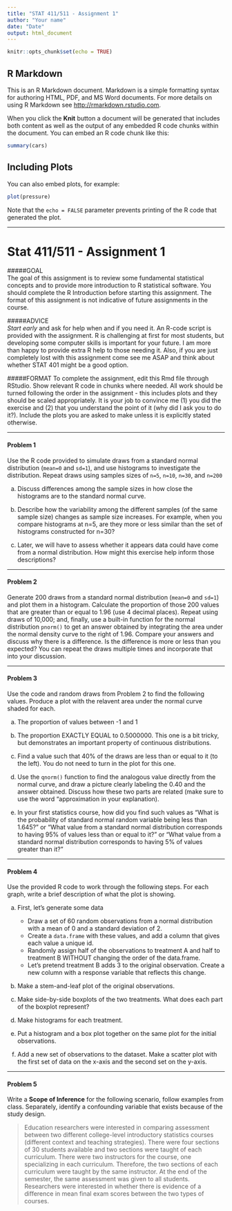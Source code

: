 ```yaml
---
title: "STAT 411/511 - Assignment 1"
author: "Your name"
date: "Date"
output: html_document
---
```


```r
knitr::opts_chunk$set(echo = TRUE)
```

## R Markdown

This is an R Markdown document. Markdown is a simple formatting syntax for authoring HTML, PDF, and MS Word documents. For more details on using R Markdown see <http://rmarkdown.rstudio.com>.

When you click the **Knit** button a document will be generated that includes both content as well as the output of any embedded R code chunks within the document. You can embed an R code chunk like this:

```r
summary(cars)
```

## Including Plots

You can also embed plots, for example:

```r
plot(pressure)
```

Note that the `echo = FALSE` parameter prevents printing of the R code that generated the plot.

***

# Stat 411/511 - Assignment 1

#####GOAL  
The goal of this assignment is to review some fundamental statistical concepts and to provide more introduction to R statistical software.  You should complete the R Introduction before starting this assignment.  The format of this assignment is not indicative of future assignments in the course.  


#####ADVICE  
*Start early* and ask for help when and if you need it.  An R-code script is provided with the assignment.  R is challenging at first for most students, but developing some computer skills is important for your future.  I am more than happy to provide extra R help to those needing it.  Also, if you are just completely lost with this assignment come see me ASAP and think about whether STAT 401 might be a good option.  


#####FORMAT
To complete the assignment, edit this Rmd file through RStudio.  Show relevant R code in chunks where needed.  All work should be turned following the order in the assignment - this includes plots and they should be scaled appropriately. It is your job to convince me (1) you did the exercise and (2) that you understand the point of it (why did I ask you to do it?).  Include the plots you are asked to make unless it is explicitly stated otherwise.

***

####  Problem 1
Use the R code provided to simulate draws from a standard normal distribution (`mean=0` and `sd=1`), and use histograms to investigate the distribution.  Repeat draws using samples sizes of `n=5`, `n=10`, `n=30`, and `n=200`


a. Discuss differences among the sample sizes in how close the histograms are to the standard normal curve.

b. Describe how the variability among the different samples (of the same sample size) changes as sample size increases.  For example, when you compare histograms at n=5, are they more or less similar than the set of histograms constructed for n=30?

c. Later, we will have to assess whether it appears data could have come from a normal distribution.  How might this exercise help inform those descriptions?  

***

#### Problem 2
Generate 200 draws from a standard normal distribution (`mean=0` and `sd=1`) and plot them in a histogram. Calculate the proportion of those 200 values that are greater than or equal to 1.96 (use 4 decimal places).  Repeat using draws of 10,000; and, finally, use a built-in function for the normal distribution `pnorm()` to get an answer obtained by integrating the area under the normal density curve to the right of 1.96. Compare your answers and discuss why there is a difference. Is the difference is more or less than you expected?  You can repeat the draws multiple times and incorporate that into your discussion.   

***

#### Problem 3
Use the code and random draws from Problem 2 to find the following values.  Produce a plot with the relavent area under the normal curve shaded for each.

a. The proportion of values between -1 and 1

b. The proportion EXACTLY EQUAL to 0.5000000. This one is a bit tricky, but demonstrates an important property of continuous distributions.

c. Find a value such that 40\% of the draws are less than or equal to it (to the left).  You do not need to turn in the plot for this one.

d. Use the `qnorm()` function to find the analogous value directly from the normal curve, and draw a picture clearly labeling the 0.40 and the answer obtained.  Discuss how these two parts are related (make sure to use the word "approximation in your explanation).

e. In your first statistics course, how did you find such values as "What is the probability of standard normal random variable being less than 1.645?" or "What value from a standard normal distribution corresponds to having 95\% of values less than or equal to it?" or "What value from a standard normal distribution corresponds to having 5\% of values greater than it?"  

***

#### Problem 4
Use the provided R code to work through the following steps.  For each graph, write a brief description of what the plot is showing.

a. First, let's generate some data 
    + Draw a set of 60 random observations from a normal distribution with a mean of 0 and a standard deviation of 2. 
    + Create a `data.frame` with these values, and add a column that gives each value a unique id.
    + Randomly assign half of the observations to treatment A and half to treatment B WITHOUT changing the order of the data.frame.
    + Let's pretend treatment B adds 3 to the original observation. Create a new column with a response variable that reflects this change.

b. Make a stem-and-leaf plot of the original observations.

c. Make side-by-side boxplots of the two treatments.  What does each part of the boxplot represent?

d. Make histograms for each treatment.

e. Put a histogram and a box plot together on the same plot for the initial observations.

f. Add a new set of observations to the dataset. Make a scatter plot with the first set of data on the x-axis and the second set on the y-axis.  
 
***

#### Problem 5  
Write a **Scope of Inference** for the following scenario, follow  examples from class.  Separately, identify a confounding variable that exists because of the study design.
    
>Education researchers were interested in comparing assessment between two different college-level introductory statistics courses (different context and teaching strategies).  There were four sections of 30 students available and two sections were taught of each curriculum.  There were two instructors for the course, one specializing in each curriculum.  Therefore, the two sections of each curriculum were taught by the same instructor.   At the end of the semester, the same assessment was given to all students.  Researchers were interested in whether there is evidence of a difference in mean final exam scores between the two types of courses. 
    
   
